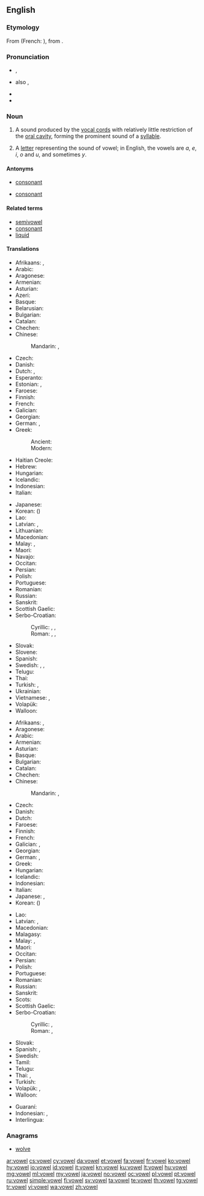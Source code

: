 ==English==
{{wikipedia}}

===Etymology===
From {{etyl|fro|en}} {{term|vouel|lang=fro}} (French: {{term|voyelle|lang=fr}}), from {{etyl|la|en}} {{m|la|vōcālis||voiced}}.

===Pronunciation===
* {{enPR|vouʹəl}}, {{IPA|/ˈvaʊəl/|lang=en}}
* {{a|US}} also {{enPR|voul}}, {{IPA|/vaʊl/|lang=en}}
* {{audio|en-us-vowel.ogg|Audio (US)|lang=en}}
* {{rhymes|aʊəl|aʊl|lang=en}}

===Noun===
{{en-noun}}

# {{context|phonetics|lang=en}} A sound produced by the [[vocal cords]] with relatively little restriction of the [[oral cavity]], forming the prominent sound of a [[syllable]].
# A [[letter]] representing the sound of vowel; in English, the vowels are ''a'', ''e'', ''i'', ''o'' and ''u'', and sometimes ''y''.

====Antonyms====
* {{sense|sound}} [[consonant]]
* {{sense|letter}} [[consonant]]

====Related terms====
* [[semivowel]]
* [[consonant]]
* [[liquid]]

====Translations====
{{trans-top|sound}}
* Afrikaans: {{t+|af|klinker}}, {{t+|af|vokaal}}
* Arabic: {{t|ar|مُصَوَّت|m}}
* Aragonese: {{t|an|vocal|f}}
* Armenian: {{t|hy|ձայնավոր}}
* Asturian: {{t|ast|vocal|f}}
* Azeri: {{t|az|sait}}
* Basque: {{t|eu|bokal}}
* Belarusian: {{t|be|галосны|m|tr=halósny|sc=Cyrl}}
* Bulgarian: {{t+|bg|гласна|f|tr=glásna|sc=Cyrl}}
* Catalan: {{t+|ca|vocal|f}}
* Chechen: {{t|ce|мукъаме}}
* Chinese:
*: Mandarin: {{t+|cmn|母音|tr=mǔyīn|sc=Hani}}, {{t+|cmn|元音|tr=yuányīn|sc=Hani}}
* Czech: {{t|cs|samohláska|f}}
* Danish: {{t|da|vokal|c}}
* Dutch: {{t+|nl|klinker|m}}, {{t|nl|klinkerklank|m}}
* Esperanto: {{t|eo|vokalo}}
* Estonian: {{t|et|täishäälik}}, {{t+|et|vokaal}}
* Faroese: {{t|fo|sjálvljóð|n}}
* Finnish: {{t+|fi|vokaali}}
* French: {{t+|fr|voyelle|f}}
* Galician: {{t+|gl|vogal|f}}
* Georgian: {{t|ka|ხმოვანი}}
* German: {{t+|de|Selbstlaut|m}}, {{t+|de|Vokal|m}}
* Greek:
*: Ancient: {{t|grc|[[φωνήεντα]] ([[γράμματα]])|n-p}}
*: Modern: {{t+|el|φωνήεν|n}}
* Haitian Creole: {{t|ht|vwayèl}}
* Hebrew: {{t+|he|תְּנוּעָה|f|tr=tnu‘á|sc=Hebr}}
* Hungarian: {{t+|hu|magánhangzó}}
* Icelandic: {{t+|is|sérhljóð|n}}
* Indonesian: {{t+|id|vokal}}
* Italian: {{t+|it|vocale|f}}
{{trans-mid}}
* Japanese: {{t+|ja|母音|tr=ぼいん, boin}}
* Korean: {{t+|ko|모음|sc=Kore}} ({{t+|ko|母音|sc=Kore}})
* Lao: {{t|lo|ສະຫລະ|tr=sálā|sc=Laoo}}
* Latvian: {{t|lv|patskanis|m}}, {{t|lv|vokālis|m}}
* Lithuanian: {{t+|lt|balsis}}
* Macedonian: {{t|mk|самогласка|f|tr=samóglaska}}
* Malay: {{t|ms|bunyi hidup}}, {{t|ms|vokal}}
* Maori: {{t|mi|oro puare}}
* Navajo: {{t|nv|zaʼáán}}
* Occitan: {{t+|oc|vocala|f}}
* Persian: {{t+|fa|واکه|tr=vâke|sc=fa-Arab}}
* Polish: {{t+|pl|samogłoska|f}}
* Portuguese: {{t+|pt|vogal|f}}
* Romanian: {{t+|ro|vocală|f}}
* Russian: {{t+|ru|гла́сный|m}}
* Sanskrit: {{t|sa|स्वर|m|tr=svará}}
* Scottish Gaelic: {{t|gd|fuaimreag|f}}
* Serbo-Croatian:
*: Cyrillic: {{t|sh|самоглас|m}}, {{t|sh|са̏могласнӣк|m}}, {{t|sh|во̀ка̄л|m}}
*: Roman: {{t|sh|samoglas|m}}, {{t|sh|sȁmoglasnīk|m}}, {{t|sh|vòkāl|m}}
* Slovak: {{t|sk|samohláska|f}}
* Slovene: {{t+|sl|samoglasnik|m}}
* Spanish: {{t+|es|vocal|f}}
* Swedish: {{t+|sv|vokal|c}}, {{t|sv|vokalljud|n}}, {{t+|sv|självljud|n}} {{qualifier|archaic}}
* Telugu: {{t+|te|అచ్చు|tr=acchu}}
* Thai: {{t|th|สระ|tr=sàrà}}
* Turkish: {{t+|tr|ünlü}}, {{t+|tr|sesli}}
* Ukrainian: {{t|uk|голосний|m|tr=holósnyj|sc=Cyrl}}
* Vietnamese: {{t+|vi|nguyên âm}}, {{t+|vi|mẫu âm}}
* Volapük: {{t+|vo|vokat}}
* Walloon: {{t+|wa|voyale|f}}
{{trans-bottom}}

{{trans-top|letter}}
* Afrikaans: {{t+|af|klinker}}, {{t+|af|vokaal}}
* Aragonese: {{t|an|vocal|f}}
* Arabic: {{t|ar|حَرَكَة|f}} {{qualifier|vowel sign}}
* Armenian: {{t|hy|ձայնավոր}}
* Asturian: {{t|ast|vocal|f}}
* Basque: {{t|eu|bokal}}
* Bulgarian: {{t+|bg|гласна|f|tr=glásna|sc=Cyrl}}
* Catalan: {{t+|ca|vocal|f}}
* Chechen: {{t|ce|мукъаме}}
* Chinese:
*: Mandarin: {{t+|cmn|母音|tr=mǔyīn|sc=Hani}}, {{t+|cmn|元音|tr=yuányīn|sc=Hani}}
* Czech: {{t|cs|samohláska|f}}
* Danish: {{t|da|vokal|c}}
* Dutch: {{t+|nl|klinker|m}}
* Faroese: {{t|fo|sjálvljóð|n}}
* Finnish: {{t+|fi|vokaali}}
* French: {{t+|fr|voyelle|f}}
* Galician: {{t+|gl|vogal|f}}, {{t|gl|letra vogal|f}}
* Georgian: {{t-needed|ka}}
* German: {{t+|de|Vokal|m}}, {{t+|de|Selbstlaut|m}}
* Greek: {{t+|el|φωνήεν|n}}
* Hungarian: {{t+|hu|magánhangzó}}
* Icelandic: {{t|is|sérhljóði|m}}
* Indonesian: {{t+|id|vokal}}
* Italian: {{t+|it|vocale|f}}
* Japanese: {{t+|ja|母音|tr=ぼいん, boin}}, {{t|ja|母音字|tr=ぼいんじ, boinji}}
* Korean: {{t+|ko|모음|sc=Kore}} ({{t+|ko|母音|sc=Kore}})
{{trans-mid}}
* Lao: {{t|lo|ສະຫລະ|tr=sálā|sc=Laoo}}
* Latvian: {{t|lv|patskanis|m}}, {{t|lv|vokālis|m}}
* Macedonian: {{t|mk|самогласка|f|tr=samóglaska}}
* Malagasy: {{t+|mg|zanatsoratra}}
* Malay: {{t|ms|huruf hidup}}, {{t|ms|vokal}}
* Maori: {{t|mi|oro puare}}
* Occitan: {{t+|oc|vocala|f}}
* Persian: {{t+|fa|واکه|sc=fa-Arab}}
* Polish: {{t+|pl|samogłoska|f}}
* Portuguese: {{t+|pt|vogal|f}}
* Romanian: {{t+|ro|vocală|f}}
* Russian: {{t|ru|гла́сная|f}}
* Sanskrit: {{t|sa|स्वर|m|tr=svará}}
* Scots: {{t|sco|vouel}}
* Scottish Gaelic: {{t|gd|fuaimreag|f}}
* Serbo-Croatian:
*: Cyrillic: {{t|sh|самоглас|m}}, {{t|sh|са̏могласнӣк|m}}
*: Roman: {{t|sh|samoglas|m}}, {{t|sh|sȁmoglasnīk|m}}
* Slovak: {{t|sk|samohláska|f}}
* Spanish: {{t+|es|vocal|f}}, {{t|es|letra vocal|f}}
* Swedish: {{t+|sv|vokal|c}}
* Tamil: {{t+|ta|உயிரெழுத்து|tr=uyireḻuttu|sc=Taml}}
* Telugu: {{t+|te|అచ్చు|tr=acchu}}
* Thai: {{t|th|เสียงสระ|tr=sĭang sà|sc=Thai}}, {{t|th|สระ|tr=sà|sc=Thai}}
* Turkish: {{t+|tr|ünlü}}
* Volapük: {{t+|vo|vokat}}, {{t|vo|vokatatonat}}
* Walloon: {{t+|wa|voyale|f}}
{{trans-bottom}}

{{checktrans-top}}
* Guaraní: {{t-check|gn|pu'ae}}
* Indonesian: {{t+check|id|huruf hidup}}, {{t+check|id|huruf vokal}} <!-- link as t-SOP if non-idiomatic; put marked word in |alt=; see [[User:Kephir/gadgets/xte#Translation_fixing]] -->
* Interlingua: {{t-check|ia|vocal}}
{{trans-bottom}}

===Anagrams===
* [[wolve#English|wolve]]

[[ar:vowel]]
[[cs:vowel]]
[[cy:vowel]]
[[da:vowel]]
[[et:vowel]]
[[fa:vowel]]
[[fr:vowel]]
[[ko:vowel]]
[[hy:vowel]]
[[io:vowel]]
[[id:vowel]]
[[it:vowel]]
[[kn:vowel]]
[[ku:vowel]]
[[lt:vowel]]
[[hu:vowel]]
[[mg:vowel]]
[[ml:vowel]]
[[my:vowel]]
[[ja:vowel]]
[[no:vowel]]
[[oc:vowel]]
[[pl:vowel]]
[[pt:vowel]]
[[ru:vowel]]
[[simple:vowel]]
[[fi:vowel]]
[[sv:vowel]]
[[ta:vowel]]
[[te:vowel]]
[[th:vowel]]
[[tg:vowel]]
[[tr:vowel]]
[[vi:vowel]]
[[wa:vowel]]
[[zh:vowel]]